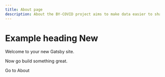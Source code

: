 ```yaml
---
title: About page
description: About the BY-COVID project aims to make data easier to share.
---
```


<h1>
    Example heading <Badge bg="secondary">New</Badge>
</h1>

Welcome to your new Gatsby site.

Now go build something great.

<div style={{ maxWidth: '300px', marginBottom: '1.45rem' }}>
  <Astro />
</div>
<Link to="/about/">Go to About</Link>
